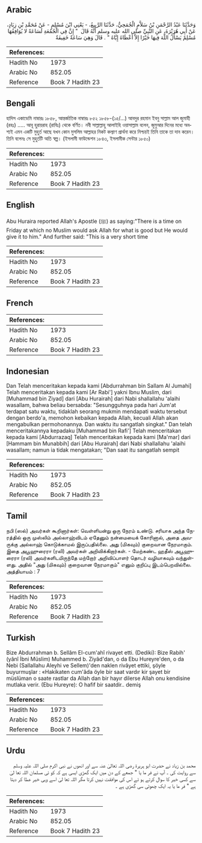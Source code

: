 ## Arabic


<div dir="rtl" lang="ar" style={{fontSize:'larger',backgroundColor:'#f8f9fa',padding:20}}>
وَحَدَّثَنَا عَبْدُ الرَّحْمَنِ بْنُ سَلاَّمٍ الْجُمَحِيُّ، حَدَّثَنَا الرَّبِيعُ، - يَعْنِي ابْنَ مُسْلِمٍ - عَنْ مُحَمَّدِ بْنِ زِيَادٍ، عَنْ أَبِي هُرَيْرَةَ، عَنِ النَّبِيِّ صلى الله عليه وسلم أَنَّهُ قَالَ ‏ "‏ إِنَّ فِي الْجُمُعَةِ لَسَاعَةً لا يُوَافِقُهَا مُسْلِمٌ يَسْأَلُ اللَّهَ فِيهَا خَيْرًا إِلاَّ أَعْطَاهُ إِيَّاهُ ‏"‏ ‏.‏ قَالَ وَهِيَ سَاعَةٌ خَفِيفَةٌ
</div>
<div style={{backgroundColor:'#f8f9fa',padding:20, marginBottom: 10}}><table> <thead> <tr> <th>References:</th> <th></th> </tr> </thead> <tbody><tr><td>Hadith No</td><td>1973</td></tr><tr><td>Arabic No</td><td>852.05</td></tr><tr><td>Reference</td><td>Book 7 Hadith 23</td></tr></tbody></table></div>

## Bengali


<div dir="ltr" lang="bn" style={{fontSize:'larger',backgroundColor:'#f8f9fa',padding:20}}>
হাদিস একাডেমি নাম্বারঃ ১৮৫৮, আন্তর্জাতিক নাম্বারঃ ৮৫২ ১৮৫৮-(১৫/...) আবদুর রহমান ইবনু সাল্লাম আল জুমাহী (রহঃ) ..... আবূ হুরায়রাহ (রাযিঃ) থেকে বর্ণিত। নবী সাল্লাল্লাহু আলাইহি ওয়াসাল্লাম বলেন, জুমুআর দিনের মধ্যে অবশ্যই এমন একটি মুহুর্ত আছে যখন কোন মুসলিম আল্লাহর নিকট কল্যাণ প্রার্থনা করে নিশ্চয়ই তিনি তাকে তা দান করেন। তিনি বলেনঃ সে মুহুর্তটি অতি স্বল্প। (ইসলামী ফাউন্ডেশন ১৮৪৩, ইসলামীক সেন্টার ১৮৫০)
</div>
<div style={{backgroundColor:'#f8f9fa',padding:20, marginBottom: 10}}><table> <thead> <tr> <th>References:</th> <th></th> </tr> </thead> <tbody><tr><td>Hadith No</td><td>1973</td></tr><tr><td>Arabic No</td><td>852.05</td></tr><tr><td>Reference</td><td>Book 7 Hadith 23</td></tr></tbody></table></div>

## English


<div dir="ltr" lang="en" style={{fontSize:'larger',backgroundColor:'#f8f9fa',padding:20}}>
Abu Huraira reported Allah's Apostle (ﷺ) as saying:"There is a time on Friday at which no Muslim would ask Allah for what is good but He would give it to him." And further said: "This is a very short time
</div>
<div style={{backgroundColor:'#f8f9fa',padding:20, marginBottom: 10}}><table> <thead> <tr> <th>References:</th> <th></th> </tr> </thead> <tbody><tr><td>Hadith No</td><td>1973</td></tr><tr><td>Arabic No</td><td>852.05</td></tr><tr><td>Reference</td><td>Book 7 Hadith 23</td></tr></tbody></table></div>

## French


<div dir="ltr" lang="fr" style={{fontSize:'larger',backgroundColor:'#f8f9fa',padding:20}}>

</div>
<div style={{backgroundColor:'#f8f9fa',padding:20, marginBottom: 10}}><table> <thead> <tr> <th>References:</th> <th></th> </tr> </thead> <tbody><tr><td>Hadith No</td><td>1973</td></tr><tr><td>Arabic No</td><td>852.05</td></tr><tr><td>Reference</td><td>Book 7 Hadith 23</td></tr></tbody></table></div>

## Indonesian


<div dir="ltr" lang="id" style={{fontSize:'larger',backgroundColor:'#f8f9fa',padding:20}}>
Dan Telah menceritakan kepada kami [Abdurrahman bin Sallam Al Jumahi] Telah menceritakan kepada kami [Ar Rabi'] yakni Ibnu Muslim, dari [Muhammad bin Ziyad] dari [Abu Hurairah] dari Nabi shallallahu 'alaihi wasallam, bahwa beliau bersabda: "Sesungguhnya pada hari Jum'at terdapat satu waktu, tidaklah seorang mukmin mendapati waktu tersebut dengan berdo'a, memohon kebaikan kepada Allah, kecuali Allah akan mengabulkan permohonannya. Dan waktu itu sangatlah singkat." Dan telah menceritakannya kepadaku [Muhammad bin Rafi'] Telah menceritakan kepada kami [Abdurrazaq] Telah menceritakan kepada kami [Ma'mar] dari [Hammam bin Munabbih] dari [Abu Hurairah] dari Nabi shallallahu 'alaihi wasallam; namun ia tidak mengatakan; "Dan saat itu sangatlah sempit
</div>
<div style={{backgroundColor:'#f8f9fa',padding:20, marginBottom: 10}}><table> <thead> <tr> <th>References:</th> <th></th> </tr> </thead> <tbody><tr><td>Hadith No</td><td>1973</td></tr><tr><td>Arabic No</td><td>852.05</td></tr><tr><td>Reference</td><td>Book 7 Hadith 23</td></tr></tbody></table></div>

## Tamil


<div dir="ltr" lang="ta" style={{fontSize:'larger',backgroundColor:'#f8f9fa',padding:20}}>
நபி (ஸல்) அவர்கள் கூறினார்கள்: வெள்ளியன்று ஒரு நேரம் உண்டு. சரியாக அந்த நேரத்தில் ஒரு முஸ்லிம் அல்லாஹ்விடம் ஏதேனும் நன்மையைக் கோரினால், அதை அவருக்கு அல்லாஹ் கொடுக்காமல் இருப்பதில்லை. அது (மிகவும்) குறைவான நேரமாகும். இதை அபூஹுரைரா (ரலி) அவர்கள் அறிவிக்கிறார்கள். - மேற்கண்ட ஹதீஸ் அபூஹுரைரா (ரலி) அவர்களிடமிருந்தே மற்றோர் அறிவிப்பாளர் தொடர் வழியாகவும் வந்துள்ளது. அதில் "அது (மிகவும்) குறைவான நேரமாகும்" எனும் குறிப்பு இடம்பெறவில்லை. அத்தியாயம் : 7
</div>
<div style={{backgroundColor:'#f8f9fa',padding:20, marginBottom: 10}}><table> <thead> <tr> <th>References:</th> <th></th> </tr> </thead> <tbody><tr><td>Hadith No</td><td>1973</td></tr><tr><td>Arabic No</td><td>852.05</td></tr><tr><td>Reference</td><td>Book 7 Hadith 23</td></tr></tbody></table></div>

## Turkish


<div dir="ltr" lang="tr" style={{fontSize:'larger',backgroundColor:'#f8f9fa',padding:20}}>
Bize Abdurrahman b. Sellâm El-cum'ahî rivayet etti. (Dediki): Bize Rabih' (yânî İbni Müslim) Muhammed b. Ziyâd'dan, o da Ebu Hureyre'den, o da Nebi (Sallallahu Aleyhi ve Sellem)'den naklen rivâyet ettiki, şöyle buyurmuşlar : «Hakikaten cum'âda öyle bir saat vardır kir şayet bir müslüman o saate rastlar da Allah dan bir hayır dilerse Allah onu kendisine mutlaka verir. (Ebu Hureyre): O hafif bir saatdir.. demiş
</div>
<div style={{backgroundColor:'#f8f9fa',padding:20, marginBottom: 10}}><table> <thead> <tr> <th>References:</th> <th></th> </tr> </thead> <tbody><tr><td>Hadith No</td><td>1973</td></tr><tr><td>Arabic No</td><td>852.05</td></tr><tr><td>Reference</td><td>Book 7 Hadith 23</td></tr></tbody></table></div>

## Urdu


<div dir="rtl" lang="ur" style={{fontSize:'larger',backgroundColor:'#f8f9fa',padding:20}}>
محمد بن زیاد نے حضرت ابو ہریرۃ رضی اللہ تعالیٰ عنہ سے اور انھوں نے نبی اکرم صلی اللہ علیہ وسلم سے روایت کی ۔ آپ نے فر ما یا " جمعے کے دن میں ایک گھڑی ایسی ہے کہ کو ئی مسلمان اللہ تعا لیٰ سے کسی خیر کا سوال کرتے ہو ئے اس کی موافقت نہیں کرتا مگر اللہ تعا لیٰ اسے وہی خیر عطا کر دیتا ہے " فر ما یا یہ ایک چھوٹی سی گھڑی ہے ۔
</div>
<div style={{backgroundColor:'#f8f9fa',padding:20, marginBottom: 10}}><table> <thead> <tr> <th>References:</th> <th></th> </tr> </thead> <tbody><tr><td>Hadith No</td><td>1973</td></tr><tr><td>Arabic No</td><td>852.05</td></tr><tr><td>Reference</td><td>Book 7 Hadith 23</td></tr></tbody></table></div>